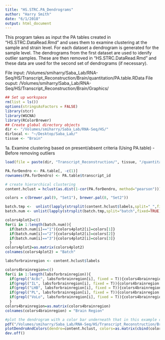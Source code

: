 ```yaml
---
title: "HS.STRC.PA_Dendrograms"
author: "Harry Smith"
date: "6/1/2018"
output: html_document
---
```



This program takes as input the PA tables created in "HS.STRC.DataRead.Rmd" and uses them to examine clustering at the sample and strain level. For each dataset a dendrogram is generated for the sample level. The dendrograms from the first dataset are used to idenify outlier samples.  These are then removed in "HS.STRC.DataRead.Rmd" and these data are used for the second set of dendrograms (if necessary). 

File input: /Volumes/smiharry/Saba_Lab/RNA-Seq/HS/Transcript_Reconstruction/Brain/quantitation/PA.table.RData
File ouput: /Volumes/smiharry/Saba_Lab/RNA-Seq/HS/Transcript_Reconstruction/Brain/Graphics/

```r
## Set up workspace
rm(list = ls())
options(stringsAsFactors = FALSE)
library(stcr)
library(WGCNA)
library(RColorBrewer)
## Create global directory objects 
dir <- "/Volumes/smiharry/Saba_Lab/RNA-Seq/HS/"
dirlocal <- "~/Desktop/Saba_Lab/"
tissue <- "Brain"
```

1a. Examine clustering based on present/absent criteria (Using PA.table) - Before removing outliers

```r

load(file = paste(dir, "Transcript_Reconstruction/", tissue, "/quantitation/",  "PA.table", ".Rdata", sep = ""))

PA.forDendro <- PA.table[, -c(1)]
rownames(PA.forDendro) <- PA.table$transcript_id

# create hierarchical clustering
content.hclust = hclust(as.dist(1-cor(PA.forDendro, method="pearson")))

colors = c(brewer.pal(9, "Set1"), brewer.pal(8, "Set2"))

batch.tmp <-  unlist(lapply(strsplit(content.hclust$labels,split="_",fixed=TRUE),function(a) a[length(a)]))
batch.num <- unlist(lapply(strsplit(batch.tmp,split="batch",fixed=TRUE),function(a) a[length(a)]))

colors4plot2=c()
for(i in 1:length(batch.num)){
  if(batch.num[i]=="1"){colors4plot2[i]=colors[1]}
  if(batch.num[i]=="2"){colors4plot2[i]=colors[2]}
  if(batch.num[i]=="3"){colors4plot2[i]=colors[3]}
  }
colors4plot2=as.matrix(colors4plot2)
colnames(colors4plot2) = "Batch"

labsforbrainregion <- content.hclust$labels

colors4brainregion=c()
for(i in 1:length(labsforbrainregion)){
  if(grepl("AcBc", labsforbrainregion[i], fixed = T)){colors4brainregion[i]=colors[4]}
  if(grepl("IL", labsforbrainregion[i], fixed = T)){colors4brainregion[i]=colors[5]}
  if(grepl("LHB", labsforbrainregion[i], fixed = T)){colors4brainregion[i]=colors[6]}
  if(grepl("PL", labsforbrainregion[i], fixed = T)){colors4brainregion[i]=colors[7]}
  if(grepl("VoLo", labsforbrainregion[i], fixed = T)){colors4brainregion[i]=colors[8]}
  }
colors4brainregion=as.matrix(colors4brainregion)
colnames(colors4brainregion) = "Brain Region"

#plot the dendrogram with a color bar underneath that in this example case corresponds to batch 
pdf("/Volumes/smiharry/Saba_Lab/RNA-Seq/HS/Transcript_Reconstruction/Brain/graphics/TC_SampleLevel_Dendrogram_BeforeFiltering.pdf", height = 10, width = 25)
plotDendroAndColors(dendro=content.hclust, colors=as.matrix(cbind(colors4plot2, colors4brainregion)), main="HS Brain Transcript Content: Present/Absent \n Sample Level", ylab="1-Pearson Correlation",cex.dendroLabels = 0.45)
dev.off()
```
